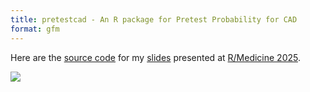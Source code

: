 ---
title: pretestcad - An R package for Pretest Probability for CAD
format: gfm
---

Here are the [source code](https://github.com/JauntyJJS/RMedicine2025_pretestcad){target="_blank"} for my [slides](https://jauntyjjs.github.io/RMedicine2025_pretestcad/){target="_blank"} presented at [R/Medicine 2025](https://rconsortium.github.io/RMedicine_website/){target="_blank"}.

![](share-card.png){fig-alt="Title slide of pretestcad - An R package for Pretest Probability for Coronary Artery Disease presented at R/Medicine 2025." fig-align="center"}
